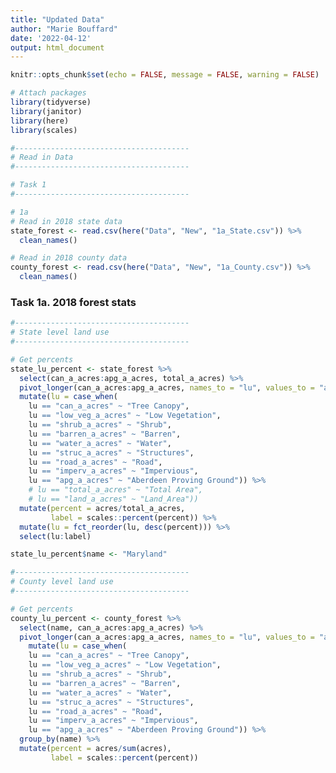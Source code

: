 ```yaml
---
title: "Updated Data"
author: "Marie Bouffard"
date: '2022-04-12'
output: html_document
---
```


```r
knitr::opts_chunk$set(echo = FALSE, message = FALSE, warning = FALSE)

# Attach packages
library(tidyverse)
library(janitor)
library(here)
library(scales)

#---------------------------------------
# Read in Data
#---------------------------------------

# Task 1 
#---------------------------------------

# 1a 
# Read in 2018 state data
state_forest <- read.csv(here("Data", "New", "1a_State.csv")) %>% 
  clean_names()

# Read in 2018 county data
county_forest <- read.csv(here("Data", "New", "1a_County.csv")) %>% 
  clean_names()

```

### Task 1a. 2018 forest stats

```r
#---------------------------------------
# State level land use
#---------------------------------------

# Get percents 
state_lu_percent <- state_forest %>% 
  select(can_a_acres:apg_a_acres, total_a_acres) %>% 
  pivot_longer(can_a_acres:apg_a_acres, names_to = "lu", values_to = "acres") %>% 
  mutate(lu = case_when(
    lu == "can_a_acres" ~ "Tree Canopy",
    lu == "low_veg_a_acres" ~ "Low Vegetation",
    lu == "shrub_a_acres" ~ "Shrub",
    lu == "barren_a_acres" ~ "Barren",
    lu == "water_a_acres" ~ "Water",
    lu == "struc_a_acres" ~ "Structures",
    lu == "road_a_acres" ~ "Road",
    lu == "imperv_a_acres" ~ "Impervious",
    lu == "apg_a_acres" ~ "Aberdeen Proving Ground")) %>% 
    # lu == "total_a_acres" ~ "Total Area",
    # lu == "land_a_acres" ~ "Land_Area"))
  mutate(percent = acres/total_a_acres,
         label = scales::percent(percent)) %>% 
  mutate(lu = fct_reorder(lu, desc(percent))) %>% 
  select(lu:label)

state_lu_percent$name <- "Maryland"

#---------------------------------------
# County level land use
#---------------------------------------

# Get percents 
county_lu_percent <- county_forest %>% 
  select(name, can_a_acres:apg_a_acres) %>% 
  pivot_longer(can_a_acres:apg_a_acres, names_to = "lu", values_to = "acres") %>% 
    mutate(lu = case_when(
    lu == "can_a_acres" ~ "Tree Canopy",
    lu == "low_veg_a_acres" ~ "Low Vegetation",
    lu == "shrub_a_acres" ~ "Shrub",
    lu == "barren_a_acres" ~ "Barren",
    lu == "water_a_acres" ~ "Water",
    lu == "struc_a_acres" ~ "Structures",
    lu == "road_a_acres" ~ "Road",
    lu == "imperv_a_acres" ~ "Impervious",
    lu == "apg_a_acres" ~ "Aberdeen Proving Ground")) %>% 
  group_by(name) %>% 
  mutate(percent = acres/sum(acres),
         label = scales::percent(percent))

```


